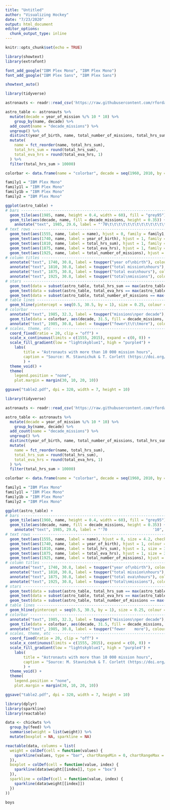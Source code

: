 ---
title: "Untitled"
author: "Visualizing Hockey"
date: "7/23/2020"
output: html_document
editor_options: 
  chunk_output_type: inline
---

```{r setup, include=FALSE}
knitr::opts_chunk$set(echo = TRUE)
```

```{r}
library(showtext)
library(extrafont)

font_add_google("IBM Plex Mono", "IBM Plex Mono")
font_add_google("IBM Plex Sans", "IBM Plex Sans")

showtext_auto()
```


```{r}
library(tidyverse)

astronauts <- readr::read_csv('https://raw.githubusercontent.com/rfordatascience/tidytuesday/master/data/2020/2020-07-14/astronauts.csv')

astro_table <- astronauts %>% 
  mutate(decade = year_of_mission %/% 10 * 10) %>% 
	group_by(name, decade) %>% 
  add_count(name = "decade_missions") %>% 
  ungroup() %>% 
  distinct(year_of_birth, name, total_number_of_missions, total_hrs_sum, total_eva_hrs, year_of_mission, decade, decade_missions) %>% 
  mutate(
    name = fct_reorder(name, total_hrs_sum),
    total_hrs_sum = round(total_hrs_sum),
    total_eva_hrs = round(total_eva_hrs, 1)
  ) %>% 
  filter(total_hrs_sum > 10000)

colorbar <- data.frame(name = "colorbar", decade = seq(1960, 2010, by = 10), decade_missions = 1:6)

family1 = "IBM Plex Mono"
family1l = "IBM Plex Mono"
family1b = "IBM Plex Mono"
family2 = "IBM Plex Mono"

ggplot(astro_table) +
# bars --------------------------------------------------------------------
  geom_tile(aes(1985, name, height = 0.4, width = 60), fill = "grey95") +
  geom_tile(aes(decade, name, fill = decade_missions, height = 0.35)) +
	annotate("text", 1985, 29.6, label = "'70\t\t\t\t\t\t\t\t\t\t\t\t\t\t\t\t\t\t\t\t\'10", colour = "grey70", family = family1, vjust = 0, lineheight = 0.8, size = 1.5) +
# text rows ---------------------------------------------------------------
  geom_text(aes(1555, name, label = name), hjust = 0, family = family1, size = 4.2, check_overlap = TRUE) +
  geom_text(aes(1740, name, label = year_of_birth), hjust = 1, family = family2, colour = "grey70", size = 3.5, check_overlap = TRUE) +
  geom_text(aes(1810, name, label = total_hrs_sum), hjust = 1, family = family2, size = 3.5, check_overlap = TRUE) +
  geom_text(aes(1875, name, label = total_eva_hrs), hjust = 1, family = family2, size = 3.5, check_overlap = TRUE) +
  geom_text(aes(1925, name, label = total_number_of_missions), hjust = 1, family = family2, size = 3.5, check_overlap = TRUE) +
# column titles -----------------------------------------------------------
  annotate("text", 1740, 30.8, label = toupper("year of\nbirth"), colour = "grey60", family = family1, hjust = 1, vjust = 0, lineheight = 0.8, size = 3) +
  annotate("text", 1810, 30.8, label = toupper("total mission\nhours"), colour = "grey60", family = family1, hjust = 1, vjust = 0, lineheight = 0.8, size = 3) +
  annotate("text", 1875, 30.8, label = toupper("total eva\nhours"), colour = "grey60", family = family1, hjust = 1, vjust = 0, lineheight = 0.8, size = 3) +
  annotate("text", 1925, 30.8, label = toupper("total\nmissions"), colour = "grey60", family = family1, hjust = 1, vjust = 0, lineheight = 0.8, size = 3) +
# stars -------------------------------------------------------------------
  geom_text(data = subset(astro_table, total_hrs_sum == max(astro_table$total_hrs_sum)), aes(1775, name, label = "★"), family = "Apple Symbols", colour = "darkgoldenrod1") +
  geom_text(data = subset(astro_table, total_eva_hrs == max(astro_table$total_eva_hrs)), aes(1845, name, label = "★"), family = "Apple Symbols", colour = "darkgoldenrod1") +
  geom_text(data = subset(astro_table, total_number_of_missions == max(astro_table$total_number_of_missions)), aes(1910, name, label = "★"), family = "Apple Symbols", colour = "darkgoldenrod1") +
# table lines -------------------------------------------------------------
  geom_hline(yintercept = seq(0.5, 30.5, by = 1), size = 0.25, colour = "grey70") +
# colorbar ----------------------------------------------------------------
  annotate("text", 1985, 32.3, label = toupper("missions\nper decade"), colour = "grey60", family = family1, lineheight = 0.8, size = 3) +
  geom_tile(data = colorbar, aes(decade, 31.5, fill = decade_missions, height = 0.25)) +
  annotate("text", 1985, 30.8, label = toupper("fewer\t\t\tmore"), colour = "grey60", family = family1, vjust = 0, lineheight = 0.8, size = 3) +
# scales, theme, etc ------------------------------------------------------
  coord_fixed(ratio = 20, clip = "off") +
  scale_x_continuous(limits = c(1555, 2015), expand = c(0, 0)) +
  scale_fill_gradient(low = "lightskyblue1", high = "purple4") +
	labs(
		title = "Astronauts with more than 10 000 mission hours",
		caption = "Source: M. Stavnichuk & T. Corlett (https://doi.org/10.1016/j.lssr.2020.06.003) | Graphic: Georgios Karamanis"
		) +
  theme_void() +
  theme(
    legend.position = "none",
    plot.margin = margin(30, 10, 20, 10))

ggsave("table2.pdf", dpi = 320, width = 7, height = 10)

```
```{r}
library(tidyverse)

astronauts <- readr::read_csv('https://raw.githubusercontent.com/rfordatascience/tidytuesday/master/data/2020/2020-07-14/astronauts.csv')

astro_table <- astronauts %>% 
  mutate(decade = year_of_mission %/% 10 * 10) %>% 
	group_by(name, decade) %>% 
  add_count(name = "decade_missions") %>% 
  ungroup() %>% 
  distinct(year_of_birth, name, total_number_of_missions, total_hrs_sum, total_eva_hrs, year_of_mission, decade, decade_missions) %>% 
  mutate(
    name = fct_reorder(name, total_hrs_sum),
    total_hrs_sum = round(total_hrs_sum),
    total_eva_hrs = round(total_eva_hrs, 1)
  ) %>% 
  filter(total_hrs_sum > 10000)

colorbar <- data.frame(name = "colorbar", decade = seq(1960, 2010, by = 10), decade_missions = 1:6)

family1 = "IBM Plex Mono"
family1l = "IBM Plex Mono"
family1b = "IBM Plex Mono"
family2 = "IBM Plex Mono"

ggplot(astro_table) +
# bars --------------------------------------------------------------------
  geom_tile(aes(1960, name, height = 0.4, width = 60), fill = "grey95") +
  geom_tile(aes(decade, name, fill = decade_missions, height = 0.35)) +
	annotate("text", 1985, 29.6, label = "'70                    '10", colour = "grey70", vjust = 0, lineheight = 0.8, size = 1.5) +
# text rows ---------------------------------------------------------------
  geom_text(aes(1555, name, label = name), hjust = 0, size = 4.2, check_overlap = TRUE) +
  geom_text(aes(1740, name, label = year_of_birth), hjust = 1, colour = "grey70", size = 3.5, check_overlap = TRUE) +
  geom_text(aes(1810, name, label = total_hrs_sum), hjust = 1, size = 3.5, check_overlap = TRUE) +
  geom_text(aes(1875, name, label = total_eva_hrs), hjust = 1, size = 3.5, check_overlap = TRUE) +
  geom_text(aes(1925, name, label = total_number_of_missions), hjust = 1, size = 3.5, check_overlap = TRUE) +
# column titles -----------------------------------------------------------
  annotate("text", 1740, 30.8, label = toupper("year of\nbirth"), colour = "grey60",  hjust = 1, vjust = 0, lineheight = 0.8, size = 3) +
  annotate("text", 1810, 30.8, label = toupper("total mission\nhours"), colour = "grey60",  hjust = 1, vjust = 0, lineheight = 0.8, size = 3) +
  annotate("text", 1875, 30.8, label = toupper("total eva\nhours"), colour = "grey60",  hjust = 1, vjust = 0, lineheight = 0.8, size = 3) +
  annotate("text", 1925, 30.8, label = toupper("total\nmissions"), colour = "grey60",  hjust = 1, vjust = 0, lineheight = 0.8, size = 3) +
# stars -------------------------------------------------------------------
  geom_text(data = subset(astro_table, total_hrs_sum == max(astro_table$total_hrs_sum)), aes(1775, name, label = "★"), colour = "darkgoldenrod1") +
  geom_text(data = subset(astro_table, total_eva_hrs == max(astro_table$total_eva_hrs)), aes(1845, name, label = "★"), colour = "darkgoldenrod1") +
  geom_text(data = subset(astro_table, total_number_of_missions == max(astro_table$total_number_of_missions)), aes(1910, name, label = "★"), colour = "darkgoldenrod1") +
# table lines -------------------------------------------------------------
  geom_hline(yintercept = seq(0.5, 30.5, by = 1), size = 0.25, colour = "grey70") +
# colorbar ----------------------------------------------------------------
  annotate("text", 1985, 32.3, label = toupper("missions\nper decade"), colour = "grey60",  lineheight = 0.8, size = 3) +
  geom_tile(data = colorbar, aes(decade, 31.5, fill = decade_missions, height = 0.25)) +
  annotate("text", 1985, 30.8, label = toupper("fewer    more"), colour = "grey60",  vjust = 0, lineheight = 0.8, size = 3) +
# scales, theme, etc ------------------------------------------------------
  coord_fixed(ratio = 20, clip = "off") +
  scale_x_continuous(limits = c(1555, 2015), expand = c(0, 0)) +
  scale_fill_gradient(low = "lightskyblue1", high = "purple4") +
	labs(
		title = "Astronauts with more than 10 000 mission hours",
		caption = "Source: M. Stavnichuk & T. Corlett (https://doi.org/10.1016/j.lssr.2020.06.003) | Graphic: Georgios Karamanis"
		) +
  theme_void() +
  theme(
    legend.position = "none",
    plot.margin = margin(30, 10, 20, 10))

ggsave("table2.pdf", dpi = 320, width = 7, height = 10)
```
```{r}
library(dplyr)
library(sparkline)
library(reactable)

data <- chickwts %>%
  group_by(feed) %>%
  summarise(weight = list(weight)) %>%
  mutate(boxplot = NA, sparkline = NA)

reactable(data, columns = list(
  weight = colDef(cell = function(values) {
    sparkline(values, type = "bar", chartRangeMin = 0, chartRangeMax = max(chickwts$weight))
  }),
  boxplot = colDef(cell = function(value, index) {
    sparkline(data$weight[[index]], type = "box")
  }),
  sparkline = colDef(cell = function(value, index) {
    sparkline(data$weight[[index]])
  })
))
```
```{r}
boys
```

